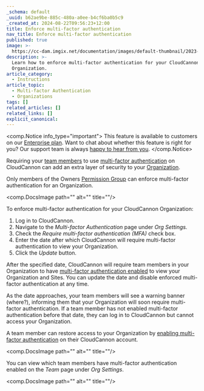 ```yaml
---
_schema: default
_uuid: b62ae9be-885c-480a-a0ee-b4cf6ba0b5c9
_created_at: 2024-08-22T09:56:23+12:00
title: Enforce multi-factor authentication
nav_title: Enforce multi-factor authentication
published: true
image: >-
  https://cc-dam.imgix.net/documentation/images/default-thumbnail/2023-Q4/CloudCannon-Documentation-Thumbnail.png
description: >-
  Learn how to enforce multi-factor authentication for your CloudCannon
  Organization.
article_category:
  - Instructions
article_topic:
  - Multi-factor Authentication
  - Organizations
tags: []
related_articles: []
related_links: []
explicit_canonical:
---
```

<comp.Notice info_type="important">
  This feature is available to customers on our [Enterprise plan](/pricing/). Want to chat about whether this feature is right for you? Our support team is always <a href="mailto:success@cloudcannon.com?subject=A%20question%20about%20enforced%20MFA" rel="noreferrer">happy to hear from you</a>.
</comp.Notice>

Requiring your [team members](/documentation/articles/what-is-a-team-member/) to use [multi-factor authentication](/documentation/articles/what-is-multi-factor-authentication/) on CloudCannon can add an extra layer of security to your [Organization](/documentation/articles/what-is-an-organization/).

Only members of the Owners [Permission Group](/documentation/articles/what-are-permission-groups/) can enforce multi-factor authentication for an Organization.

<comp.DocsImage path="" alt="" title=""/>

To enforce multi-factor authentication for your CloudCannon Organization:

1. Log in to CloudCannon.
2. Navigate to the *Multi-factor Authentication* page under *Org Settings.*
3. Check the *Require multi-factor authentication (MFA)* check box.
4. Enter the date after which CloudCannon will require multi-factor authentication to view your Organization.
5. Click the *Update* button.

After the specified date, CloudCannon will require team members in your Organization to have [multi-factor authentication enabled](/documentation/articles/enable-multi-factor-authentication/) to view your Organization and Sites. You can update the date and disable enforced multi-factor authentication at any time.

As the date approaches, your team members will see a warning banner (where?), informing them that your Organization will soon require multi-factor authentication. If a team member has not enabled multi-factor authentication before that date, they can log in to CloudCannon but cannot access your Organization.

A team member can restore access to your Organization by [enabling multi-factor authentication](/documentation/articles/enable-multi-factor-authentication/) on their CloudCannon account.

<comp.DocsImage path="" alt="" title=""/>

You can view which team members have multi-factor authentication enabled on the *Team* page under *Org Settings*.

<comp.DocsImage path="" alt="" title=""/>